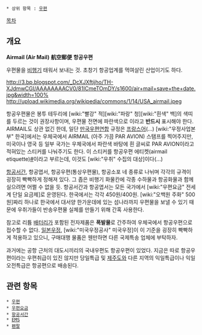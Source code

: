  * 상위 항목 : [[우편]]

[[목차]]
== 개요 ==
'''Airmail (Air Mail)'''
'''航空郵便'''
'''항공우편'''

우편물을 [[비행기]] 태워서 보내는 것. 초창기 항공업계를 먹여살린 산업이기도 하다.

http://3.bp.blogspot.com/_DcXJXftijho/TH-XJdmwCGI/AAAAAAAACV0/81ICmeTOmDY/s1600/air+mail+save+the+date.jpg&width=100%
http://upload.wikimedia.org/wikipedia/commons/1/14/USA_airmail.jpeg

항공우편물은 봉투 테두리에 [wiki:"빨강" 적][wiki:"파랑" 청][wiki:"흰색" 백]의 색띠를 두르는 것이 권장사항이며, 우편물 전면에 파란색으로 {{{#blue PAR AVION}}}이라고 '''반드시''' 표시해야 한다. AIRMAIL도 상관 없긴 한데, 일단 [[만국우편연합]] 규정은 [[프랑스어]](...) [wiki:"우정사업본부" 한국]에서는 우체국에서 AIRMAIL (아주 가끔 PAR AVION) 스탬프를 찍어주지만, 미국이나 영국 등 일부 국가는 우체국에서 파란색 바탕에 흰 글씨로 PAR AVION이라고 적혀있는 스티커를 나눠주기도 한다. 이 스티커를 항공우편 에티켓(airmail etiquette)[http://commons.wikimedia.org/wiki/Category:Airmail_labels #]이라고 부르는데, 이것도 [wiki:"우취" 수집의 대상]이다(...)

[[항공서간]], 항공엽서, 항공우편(통상우편물), 항공소포 네 종류로 나뉘며 각각의 규격이 굉장히 빡빡하게 정해져 있다. 그 좁은 비행기 화물칸에 각종 수하물과 항공화물과 함께 실으려면 어쩔 수 없을 듯. 항공서간과 항공엽서는 모든 국가에서 [wiki:"우편요금" 전세계 단일 요금제]로 운영된다. 한국에서는 각각 450원/400원. [wiki:"오백원 주화" 500원]짜리 하나로 한국에서 대서양 한가운데에 있는 섬나라까지 우편물을 보낼 수 있기 때문에 우취가들이 반송우편물 실체를 만들기 위해 간혹 사용한다.

참고로 리튬 [[배터리]]가 포함된 전자제품은 '''폭발물'''로 간주하여 우체국에서 항공우편으로 접수할 수 없다. [[일본우정]], [wiki:"미국우정공사" 미국우정]이 이 기준을 굉장히 빡빡하게 적용하고 있으니, 구매대행 물품은 웬만하면 다른 국제특송 업체에 부탁하자.

과거에는 공항 근처의 대도시끼리의 국내우편도 항공우편이 있었다. 지금은 따로 항공우편이라는 우편취급이 있진 않지만 당일특급 및 [[제주도]]와 다른 지역의 익일특급이나 익일오전특급은 항공편으로 배송된다.

== 관련 항목 ==
 * [[우편]]
 * [[우편요금]]
 * [[항공서간]]
 * [[EMS]]
 * [[펜팔]]
